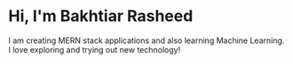 # Hi, I'm Bakhtiar Rasheed

I am creating MERN stack applications and also learning Machine Learning. I love exploring and trying out new technology!